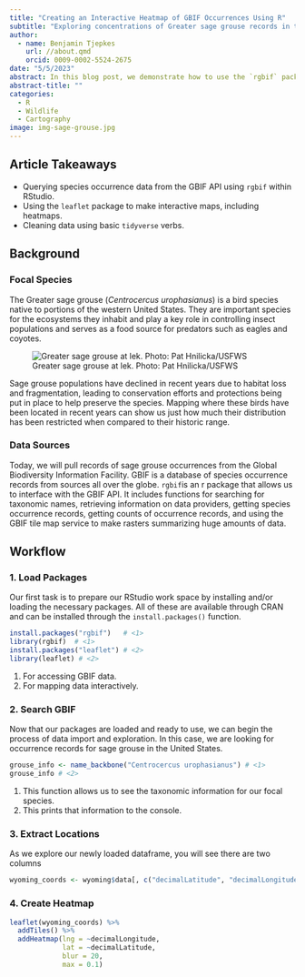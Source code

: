 ```yaml
---
title: "Creating an Interactive Heatmap of GBIF Occurrences Using R"
subtitle: "Exploring concentrations of Greater sage grouse records in the western United States using Leaflet."
author:
  - name: Benjamin Tjepkes  
    url: //about.qmd
    orcid: 0009-0002-5524-2675
date: "5/5/2023"
abstract: In this blog post, we demonstrate how to use the `rgbif` package in R to access sage grouse occurrence data from the Global Biodiversity Information Facility (GBIF) and create an interactive heatmap using Leaflet.
abstract-title: ""
categories:
  - R
  - Wildlife
  - Cartography
image: img-sage-grouse.jpg
---
```


::: {.callout-tip .intro-callout}
## Article Takeaways

- Querying species occurrence data from the GBIF API using `rgbif` within RStudio.
- Using the `leaflet` package to make interactive maps, including heatmaps. 
- Cleaning data using basic `tidyverse` verbs.

:::

## Background

### Focal Species

The Greater sage grouse (*Centrocercus urophasianus*) is a bird species native to portions of the western United States. They are important species for the ecosystems they inhabit and play a key role in controlling insect populations and serves as a food source for predators such as eagles and coyotes.

![Greater sage grouse at lek. Photo: Pat Hnilicka/USFWS](img-sage-grouse.jpg)

Sage grouse populations have declined in recent years due to habitat loss and fragmentation, leading to conservation efforts and protections being put in place to help preserve the species. Mapping where these birds have been located in recent years can show us just how much their distribution has been restricted when compared to their historic range.


### Data Sources

Today, we will pull records of sage grouse occurrences from the Global Biodiversity Information Facility. GBIF is a database of species occurrence records from sources all over the globe. `rgbif`is an r package that allows us to interface with the GBIF API. It includes functions for searching for taxonomic names, retrieving information on data providers, getting species occurrence records, getting counts of occurrence records, and using the GBIF tile map service to make rasters summarizing huge amounts of data.


## Workflow

### 1. Load Packages

Our first task is to prepare our RStudio work space by installing and/or loading the necessary packages. All of these are available through CRAN and can be installed through the `install.packages()` function.

``` r
install.packages("rgbif")   # <1>
library(rgbif)  # <1>
install.packages("leaflet") # <2>
library(leaflet) # <2>
```
1. For accessing GBIF data.
2. For mapping data interactively.


### 2. Search GBIF

Now that our packages are loaded and ready to use, we can begin the process of data import and exploration. In this case, we are looking for occurrence records for sage grouse in the United States.

``` r
grouse_info <- name_backbone("Centrocercus urophasianus") # <1>
grouse_info # <2>
```
1. This function allows us to see the taxonomic information for our focal species.
2. This prints that information to the console.

### 3. Extract Locations

As we explore our newly loaded dataframe, you will see there are two columns

``` r
wyoming_coords <- wyoming$data[, c("decimalLatitude", "decimalLongitude")]
```

### 4. Create Heatmap

``` r
leaflet(wyoming_coords) %>% 
  addTiles() %>%
  addHeatmap(lng = ~decimalLongitude,
             lat = ~decimalLatitude,
             blur = 20,
             max = 0.1)
```
